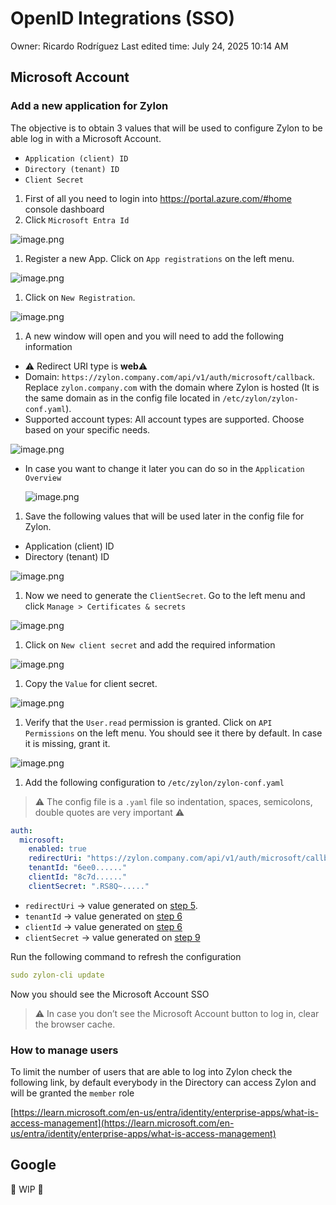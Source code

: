 # OpenID Integrations (SSO)

Owner: Ricardo Rodríguez
Last edited time: July 24, 2025 10:14 AM

## Microsoft Account

### Add a new application for Zylon

The objective is to obtain 3 values that will be used to configure Zylon to be able log in with a Microsoft Account.

- `Application (client) ID`
- `Directory (tenant) ID`
- `Client Secret`

1. First of all you need to login into https://portal.azure.com/#home console dashboard
2. Click `Microsoft Entra Id`

![image.png](OpenID%20Integrations%20(SSO)%2019600531e9a7806c9802fc6ac9c06e8a/image.png)

1. Register a new App. Click on `App registrations` on the left menu.

![image.png](OpenID%20Integrations%20(SSO)%2019600531e9a7806c9802fc6ac9c06e8a/image%201.png)

1. Click on `New Registration`.

![image.png](OpenID%20Integrations%20(SSO)%2019600531e9a7806c9802fc6ac9c06e8a/image%202.png)

1. A new window will open and you will need to add the following information
- ⚠️ Redirect URI type is **web**⚠️
- Domain: `https://zylon.company.com/api/v1/auth/microsoft/callback`. Replace `zylon.company.com` with the domain where Zylon is hosted (It is the same domain as in the config file located in `/etc/zylon/zylon-conf.yaml`).
- Supported account types: All account types are supported. Choose based on your specific needs.

![image.png](OpenID%20Integrations%20(SSO)%2019600531e9a7806c9802fc6ac9c06e8a/image%203.png)

- In case you want to change it later you can do so in the `Application Overview`
    
    ![image.png](OpenID%20Integrations%20(SSO)%2019600531e9a7806c9802fc6ac9c06e8a/image%204.png)
    

1. Save the following values that will be used later in the config file for Zylon.
- Application (client) ID
- Directory (tenant) ID

![image.png](OpenID%20Integrations%20(SSO)%2019600531e9a7806c9802fc6ac9c06e8a/image%205.png)

1. Now we need to generate the `ClientSecret`. Go to the left menu and click `Manage > Certificates & secrets`

![image.png](OpenID%20Integrations%20(SSO)%2019600531e9a7806c9802fc6ac9c06e8a/image%206.png)

1. Click on `New client secret` and add the required information

![image.png](OpenID%20Integrations%20(SSO)%2019600531e9a7806c9802fc6ac9c06e8a/image%207.png)

1. Copy the `Value` for client secret.

![image.png](OpenID%20Integrations%20(SSO)%2019600531e9a7806c9802fc6ac9c06e8a/image%208.png)

1. Verify that the `User.read`  permission is granted. Click on `API Permissions` on the left menu. You should see it there by default. In case it is missing, grant it.

![image.png](OpenID%20Integrations%20(SSO)%2019600531e9a7806c9802fc6ac9c06e8a/image%209.png)

1. Add the following configuration to `/etc/zylon/zylon-conf.yaml`

> ⚠️ The config file is a `.yaml` file so indentation, spaces, semicolons, double quotes are very important ⚠️
> 

```yaml
auth:
  microsoft:
    enabled: true
    redirectUri: "https://zylon.company.com/api/v1/auth/microsoft/callback"
    tenantId: "6ee0......"
    clientId: "8c7d......"
    clientSecret: ".RS8Q~....."
```

- `redirectUri` → value generated on [step 5](../%5BPUBLIC%5D%20Zylon%20Operations%20Manual%2010200531e9a78019ad97d16447880dd7.md).
- `tenantId` → value generated on [](../%5BPUBLIC%5D%20Zylon%20Operations%20Manual%2010200531e9a78019ad97d16447880dd7.md) [step 6](../%5BPUBLIC%5D%20Zylon%20Operations%20Manual%2010200531e9a78019ad97d16447880dd7.md)
- `clientId` → value generated on [](../%5BPUBLIC%5D%20Zylon%20Operations%20Manual%2010200531e9a78019ad97d16447880dd7.md) [step 6](../%5BPUBLIC%5D%20Zylon%20Operations%20Manual%2010200531e9a78019ad97d16447880dd7.md)
- `clientSecret` → value generated on [](../%5BPUBLIC%5D%20Zylon%20Operations%20Manual%2010200531e9a78019ad97d16447880dd7.md) [step 9](../%5BPUBLIC%5D%20Zylon%20Operations%20Manual%2010200531e9a78019ad97d16447880dd7.md)

Run the following command to refresh the configuration

```yaml
sudo zylon-cli update
```

Now you should see the Microsoft Account SSO 

> ⚠️ In case you don’t see the Microsoft Account button to log in, clear the browser cache.
> 

### How to manage users

To limit the number of users that are able to log into Zylon check the following link, by default everybody in the Directory can access Zylon and will be granted the `member` role

[https://learn.microsoft.com/en-us/entra/identity/enterprise-apps/what-is-access-management](https://learn.microsoft.com/en-us/entra/identity/enterprise-apps/what-is-access-management)

## Google

🚧 WIP 🚧